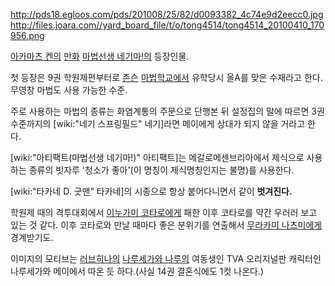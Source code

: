 http://pds18.egloos.com/pds/201008/25/82/d0093382_4c74e9d2eecc0.jpg
http://files.joara.com//yard_board_file/t/o/tong4514/tong4514_20100410_170956.png

[[아카마츠 켄]]의 [[만화]] [[마법선생 네기마!]]의 등장인물.

첫 등장은 9권 학원제편부터로 [[존슨]] [[마법]]학교에서 유학당시 올A를 맞은 수재라고 한다. 무영창 마법도 사용 가능한 수준.

주로 사용하는 마법의 종류는 화염계통의 주문으로 단행본 뒤 설정집의 말에 따르면 3권수준까지의 [wiki:"네기 스프링필드" 네기]라면 메이에게 상대가 되지 않을 거라고 한다.

[wiki:"아티팩트(마법선생 네기마!)" 아티팩트]는 메갈로메센브리아에서 제식으로 사용하는 종류의 빗자루 '청소가 좋아'(이 명칭이 제식명칭인지는 불명)를 사용한다.

[wiki:"타카네 D. 굿맨" 타카네]의 시종으로 항상 붙어다니면서 같이 '''벗겨진다.'''

학원제 때의 격투대회에서 [[이누가미 코타로]]에게 패한 이후 코타로를 약간 우러러 보고 있는 것 같다. 이후 코타로와 만날 때마다 좋은 분위기를 연출해서 [[무라카미 나츠미]]에게 경계받기도.

이미지의 모티브는 [[러브히나]]의 [[나루세가와 나루]]의 여동생인 TVA 오리지널판 캐릭터인 나루세가와 메이에서 따온 듯 하다.(사실 14권 결혼식에도 1컷 나온다.)
